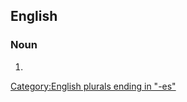 ==English==

===Noun===
{{head|en|noun plural form|head=[[green]] [[flash]]es}}

# {{plural of|green flash|lang=en}}

[[Category:English plurals ending in "-es"]]